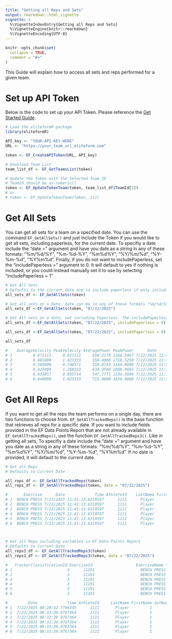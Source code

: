 ```yaml
---
title: "Getting all Reps and Sets"
output: rmarkdown::html_vignette
vignette: >
  %\VignetteIndexEntry{Getting all Reps and Sets}
  %\VignetteEngine{knitr::rmarkdown}
  %\VignetteEncoding{UTF-8}
---
```


```r
knitr::opts_chunk$set(
  collapse = TRUE,
  comment = "#>"
)
```


This Guide will explain how to access all sets and reps performed for a given team. 



# Set up API Token

Below is the code to set up your API Token. Please reference the [Get Started Guide](getting-started.html).
```r
# Load the eliteformR package
library(eliteformR)

API_key <- "YOUR-API-KEY-HERE"
URL <- "https://your_team_url_eliteform.com"

token <- EF_CreateAPIToken(URL, API_key)

# Download Team List
team_list_df <- EF_GetTeamsList(token)

# Update the Token with the Selected Team ID
# TeamId should be as.numeric()
token <- EF_UpdateTokenTeam(token, team_list_df$TeamId[1])
# or 
# token <- EF_UpdateTokenTeam(token, 111)
```

# Get All Sets

You can get all sets for a team on a specified date. You can use the command `EF_GetAllSets()` and just include the Token if you would like to get all sets, including paperless, for the current date. 
To specifiy a date include the "date =" argument and have you date as a string in any of these formats: "%m/%d/%Y", "%m-%d-%Y", "%m%d%Y", "%Y/%m/%d", "%Y-%m-%d", "%Y%m%d". 
Finally, if you do not want to includePaperless, set the "includePaperless =" argument to 0. It will default to yes if nothing is included, or you could instead manually set it to use by selecting "includePaperless = 1"

```r
# Get All Sets
# Defaults to the current date and to include paperless if only including Token
all_sets_df <- EF_GetAllSets(token)

# Get all sets on a Date. Date can be in any of these formats "%m/%d/%Y", "%m-%d-%Y", "%m%d%Y", "%Y/%m/%d", "%Y-%m-%d", "%Y%m%d"
all_sets_df <-EF_GetAllSets(token, "07/22/2025")

# Get All sets on a date, not including Paperless. The includePaperless variable must either be 1 for yes, 0 for no, or omitted from the function. 
all_sets_df <-EF_GetAllSets(token, "07/22/2025", includePaperless = 0)

all_sets_df <-EF_GetAllSets(token, "07/22/2025", includePaperless = 0)

all_sets_df

#    AverageVelocity PeakVelocity AveragePower PeakPower      Date             Time AthleteId     LastName FirstName    Exercise SetNumber RepsAssigned RepsCompleted LoadFactor ActualWeight ActualRest ReactionTimeInMS    Work
# 1         0.471111     0.921111     650.2178 1266.5467 7/22/2025 11:41:13.6319597      1111       Player         1 BENCH PRESS         5            1             9      0.875          310        353                0 7107.65
# 2         0.465000     1.423333     556.4000 1710.5250 7/22/2025 11:40:26.4072519      1112       Player         2 BENCH PRESS         5            1             6      0.875          270        384                0 3652.91
# 3         0.360000     0.748571     559.8743 1164.8600 7/22/2025 11:39:37.1249414      1113       Player         3 BENCH PRESS         5            1             7      0.875          350        239                0 5641.98
# 4         0.425000     1.268333     634.3500 1889.9683 7/22/2025 11:39:36.0497881      1114       Player         4 BENCH PRESS         5            1             6      0.875          335        299                0 5150.81
# 5         0.432857     0.895714     547.7771 1134.5086 7/22/2025 11:39:33.7107749      1115       Player         5 BENCH PRESS         5            1             7      0.875          285        344                0 4153.00
# 6         0.440000     1.023333     715.0000 1658.9800 7/22/2025 11:39:29.0596346      1116       Player         6 BENCH PRESS         5            1             3      0.875          365        210                0 2646.26

```


# Get All Reps

If you want to get all the reps the team performs on a single day, there are two functions to choose from. `EF_GetAllTrackedReps()` is the base function that retrieves all reps for a specific date. If you want to include fields provided in the EF Data Points Report that are not already available in `EF_GetAllTrackedReps()`, use the function `EF_GetAllTrackedReps3()`. Like in getting all sets, To specifiy a date include the "date =" argument and have you date as a string in any of these formats: "%m/%d/%Y", "%m-%d-%Y", "%m%d%Y", "%Y/%m/%d", "%Y-%m-%d", "%Y%m%d". If no date is provided, it will default to the current date. 

```r

# Get all Reps
# Defaults to Current Date

all_reps_df <- EF_GetAllTrackedReps(token)
all_reps_df <- EF_GetAllTrackedReps(token, date = "07/22/2025")

#       Exercise      Date             Time AthleteId    LastName FirstName SetNumber RepNumber LoadFactor ActualWeight AverageVelocity PeakVelocity AveragePower PeakPower ActualRest ReactionTimeInMS   Work
# 1  BENCH PRESS 7/22/2025 11:41:13.6319597      1111      Player         1         5         9      0.875          310            0.21         0.82       282.89   1124.43          0                0 792.81
# 2  BENCH PRESS 7/22/2025 11:41:13.6319597      1111      Player         1         5         8      0.875          310            0.38         0.95       530.71   1306.43          0                0 768.80
# 3  BENCH PRESS 7/22/2025 11:41:13.6319597      1111      Player         1         5         7      0.875          310            0.30         0.87       413.66   1194.80          0                0 773.77
# 4  BENCH PRESS 7/22/2025 11:41:13.6319597      1111      Player         1         5         6      0.875          310            0.50         0.98       684.19   1350.46          0                0 809.33
# 5  BENCH PRESS 7/22/2025 11:41:13.6319597      1111      Player         1         5         5      0.875          310            0.55         0.98       760.02   1346.51          0                0 803.10
# 6  BENCH PRESS 7/22/2025 11:41:13.6319597      1111      Player         1         5         4      0.875          310            0.57         0.99       783.23   1361.53          0                0 786.19



# Get all Reps including variables in EF Data Points Report
# Defaults to Current Date
all_reps3_df <- EF_GetAllTrackedReps3(token)
all_reps3_df <- EF_GetAllTrackedReps3(token, date = "07/22/2025")

#   TrackerClassificationId ExerciseId                   ExerciseName TimeToPeak TargetValue TargetValueMax      TargetMetric Duration EccentricAvgVelocity EccentricAvgPower EccentricPeakVelocity EccentricPeakPower EccentricDuration
# 1                        3      11191                    BENCH PRESS       0.21        0.28           0.38 AvgVelocity (m/s)     0.99                 0.36            475.02                  0.73             964.27              1.32
# 2                        3      11191                    BENCH PRESS       0.21        0.28           0.38 AvgVelocity (m/s)     1.10                 0.52            708.94                  0.82            1115.92              0.89
# 3                        3      11191                    BENCH PRESS       0.22        0.28           0.38 AvgVelocity (m/s)     1.19                 0.46            624.05                  0.92            1247.06              1.15
# 4                        3      11191                    BENCH PRESS       0.18        0.28           0.38 AvgVelocity (m/s)     1.24                 0.47            644.33                  1.02            1381.12              1.11
# 5                        3      11191                    BENCH PRESS       0.19        0.28           0.38 AvgVelocity (m/s)     1.69                 0.53            720.31                  1.00            1356.94              0.97
# 6                        3      11191                    BENCH PRESS       0.16        0.28           0.38 AvgVelocity (m/s)     1.36                 0.21            290.01                  0.83            1121.86              2.31

#         Date             Time AthleteId     LastName FirstName SetNumber RepNumber LoadFactor ActualWeight AverageVelocity PeakVelocity AveragePower PeakPower ActualRest ReactionTimeInMS   Work
# 1  7/22/2025 08:28:42.7786335      1111       Player         1         4         1      0.825          295            0.52         0.79       684.42   1035.43        135                0 678.65
# 2  7/22/2025 08:33:39.9767364      1111       Player         1         5         1      0.875          305            0.47         0.83       643.70   1122.28        247                0 710.41
# 3  7/22/2025 08:33:39.9767364      1111       Player         1         5         2      0.875          305            0.44         0.78       601.60   1052.62        247                0 715.00
# 4  7/22/2025 08:33:39.9767364      1111       Player         1         5         3      0.875          305            0.43         0.85       586.30   1149.30        247                0 727.66
# 5  7/22/2025 08:33:39.9767364      1111       Player         1         5         4      0.875          305            0.33         0.91       450.97   1239.65        247                0 764.16
# 6  7/22/2025 08:33:39.9767364      1111       Player         1         5         5      0.875          305            0.41         0.74       551.04   1010.33        247                0 750.84


```













